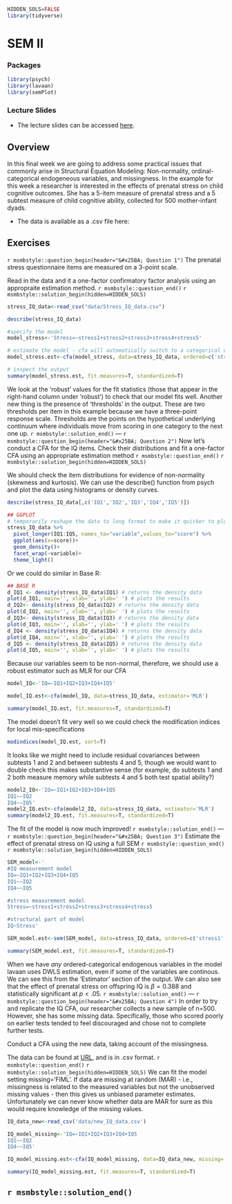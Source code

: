 ```r
HIDDEN_SOLS=FALSE
library(tidyverse)
```

# SEM II

### Packages {-}  

```r
library(psych)
library(lavaan)
library(semPlot)
```

### Lecture Slides {-}  

+ The lecture slides can be accessed [here](https://uoe-psychology.github.io/uoe_psystats/multivar/lectures/week11_sem2.pdf).   


## Overview {-}
<div class="noteBox">

In this final week we are going to address some practical issues that commonly arise in Structural Equation Modeling: Non-normality, ordinal-categorical endogeneous variables, and missingness. In the example for this week a researcher is interested in the effects of prenatal stress on child cognitive outcomes. She has a 5-item measure of prenatal stress and a 5 subtest measure of child cognitive ability, collected for 500 mother-infant dyads. 

+ The data is available as a .csv file here: []()

</div>

## Exercises {-}

`r msmbstyle::question_begin(header="&#x25BA; Question 1")`
The prenatal stress questionnaire items are measured on a 3-point scale.  
  
Read in the data and it a one-factor confirmatory factor analysis using an appropraite estimation method.
`r msmbstyle::question_end()` 
`r msmbstyle::solution_begin(hidden=HIDDEN_SOLS)`
```r
stress_IQ_data<-read_csv("data/Stress_IQ_data.csv")

describe(stress_IQ_data)

#specify the model
model_stress<-'Stress=~stress1+stress2+stress3+stress4+stress5'

# estimate the model - cfa will automatically switch to a categorical estimator if we mention that our five variables are ordered-categorical, using the 'ordered' function
model_stress.est<-cfa(model_stress, data=stress_IQ_data, ordered=c('stress1','stress2','stress3','stress4','stress5'))

# inspect the output
summary(model_stress.est, fit.measures=T, standardized=T)
```

We look at the 'robust' values for the fit statistics (those that appear in the right-hand column under 'robust') to check that our model fits well. Another new thing is the presence of 'thresholds' in the output. These are two thresholds per item in this example because we have a three-point response scale. Thresholds are the points on the hypothetical underlying continuum where individuals move from scoring in one category to the next one up. 
`r msmbstyle::solution_end()`
---
`r msmbstyle::question_begin(header="&#x25BA; Question 2")`
Now let's conduct a CFA for the IQ items. Check their distributions and fit a one-factor CFA using an appropriate estimation method
`r msmbstyle::question_end()` 
`r msmbstyle::solution_begin(hidden=HIDDEN_SOLS)`

We should check the item distributions for evidence of non-normality (skewness and kurtosis). We can use the describe() function from psych and plot the data using histograms or density curves.

```r
describe(stress_IQ_data[,c('IQ1','IQ2','IQ3','IQ4','IQ5')])

## GGPLOT
# temporarily reshape the data to long format to make it quicker to plot
stress_IQ_data %>% 
  pivot_longer(IQ1:IQ5, names_to="variable",values_to="score") %>%
  ggplot(aes(x=score))+
  geom_density()+
  facet_wrap(~variable)+
  theme_light()
```

Or we could do similar in Base R: 
```r
## BASE R 
d_IQ1 <- density(stress_IQ_data$IQ1) # returns the density data
plot(d_IQ1, main='', xlab='', ylab=' ') # plots the results
d_IQ2<- density(stress_IQ_data$IQ2) # returns the density data
plot(d_IQ2, main='', xlab='', ylab=' ') # plots the results
d_IQ3<- density(stress_IQ_data$IQ3) # returns the density data
plot(d_IQ3, main='', xlab='', ylab=' ') # plots the results
d_IQ4 <- density(stress_IQ_data$IQ4) # returns the density data
plot(d_IQ4, main='', xlab='', ylab=' ') # plots the results
d_IQ5 <- density(stress_IQ_data$IQ5) # returns the density data
plot(d_IQ5, main='', xlab='', ylab=' ') # plots the results
```

Because our variables seem to be non-normal, therefore, we should use a robust estimator such as MLR for our CFA

```r
model_IQ<-'IQ=~IQ1+IQ2+IQ3+IQ4+IQ5'

model_IQ.est<-cfa(model_IQ, data=stress_IQ_data, estimator='MLR')

summary(model_IQ.est, fit.measures=T, standardized=T)
```

The model doesn't fit very well so we could check the modification indices for local mis-specifications

```r
modindices(model_IQ.est, sort=T)
```

It looks like we might need to include residual covariances between subtests 1 and 2 and between subtests 4 and 5, though we would want to double check this makes substantive sense (for example, do subtests 1 and 2 both measure memory while subtests 4 and 5 both test spatial ability?)


```r
model2_IQ<-'IQ=~IQ1+IQ2+IQ3+IQ4+IQ5
IQ1~~IQ2
IQ4~~IQ5'
model2_IQ.est<-cfa(model2_IQ, data=stress_IQ_data, estimator='MLR')
summary(model2_IQ.est, fit.measures=T, standardized=T)
```

The fit of the model is now much improved!
`r msmbstyle::solution_end()`
---
`r msmbstyle::question_begin(header="&#x25BA; Question 3")`
Estimate the effect of prenatal stress on IQ using a full SEM
`r msmbstyle::question_end()` 
`r msmbstyle::solution_begin(hidden=HIDDEN_SOLS)`
```r
SEM_model<-'
#IQ measurement model
IQ=~IQ1+IQ2+IQ3+IQ4+IQ5 
IQ1~~IQ2
IQ4~~IQ5

#stress measurement model 
Stress=~stress1+stress2+stress3+stress4+stress5 

#structural part of model
IQ~Stress'

SEM_model.est<-sem(SEM_model, data=stress_IQ_data, ordered=c('stress1','stress2','stress3','stress4','stress5'))

summary(SEM_model.est, fit.measures=T, standardized=T)
```

When we have *any* ordered-categorical endogenous variables in the model lavaan uses DWLS estimation, even if some of the variables are continous. We can see this from the 'Estimator' section of the output. We  can also see that the effect of prenatal stress on offspring IQ is $\beta = 0.388$ and statistically significant at $p<.05$.
`r msmbstyle::solution_end()`
---
`r msmbstyle::question_begin(header="&#x25BA; Question 4")`
In order to try and replicate the IQ CFA, our researcher collects a new sample of n=500. However, she has some missing data. Specifically, those who scored poorly on earlier tests tended to feel discouraged and chose not to complete further tests.  
  
Conduct a CFA using the new data, taking account of the missingness.  
  
The data can be found at [URL](), and is in .csv format. 
`r msmbstyle::question_end()` 
`r msmbstyle::solution_begin(hidden=HIDDEN_SOLS)`
We can fit the model setting missing='FIML'. If data are missing at random (MAR) - i.e., missingness is related to the measured variables but not the unobserved missing values - then this gives us unbiased parameter estimates.  Unfortunately we can never know whether data are MAR for sure as this would require knowledge of the missing values. 
```r
IQ_data_new<-read_csv('data/new_IQ_data.csv')

IQ_model_missing<-'IQ=~IQ1+IQ2+IQ3+IQ4+IQ5
IQ1~~IQ2
IQ4~~IQ5'

IQ_model_missing.est<-cfa(IQ_model_missing, data=IQ_data_new, missing='FIML')

summary(IQ_model_missing.est, fit.measures=T, standardized=T)
```
`r msmbstyle::solution_end()`
---
